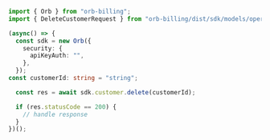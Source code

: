 ```typescript DeleteCustomer.ts
import { Orb } from "orb-billing";
import { DeleteCustomerRequest } from "orb-billing/dist/sdk/models/operations";

(async() => {
  const sdk = new Orb({
    security: {
      apiKeyAuth: "",
    },
  });
const customerId: string = "string";

  const res = await sdk.customer.delete(customerId);

  if (res.statusCode == 200) {
    // handle response
  }
})();
```
